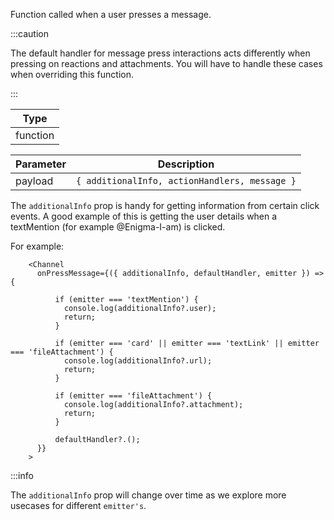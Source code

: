 Function called when a user presses a message.

:::caution

The default handler for message press interactions acts differently when pressing on reactions and attachments.
You will have to handle these cases when overriding this function.

:::

| Type     |
| -------- |
| function |

| Parameter | Description                                   |
| --------- | --------------------------------------------- |
| payload   | `{ additionalInfo, actionHandlers, message }` |

The `additionalInfo` prop is handy for getting information from certain click events.
A good example of this is getting the user details when a textMention (for example @Enigma-I-am) is clicked.

For example:

```tsx
    <Channel
      onPressMessage={({ additionalInfo, defaultHandler, emitter }) => {

          if (emitter === 'textMention') {
            console.log(additionalInfo?.user);
            return;
          }

          if (emitter === 'card' || emitter === 'textLink' || emitter === 'fileAttachment') {
            console.log(additionalInfo?.url);
            return;
          }

          if (emitter === 'fileAttachment') {
            console.log(additionalInfo?.attachment);
            return;
          }

          defaultHandler?.();
      }}
    >
```

:::info

The `additionalInfo` prop will change over time as we explore more usecases for different `emitter's`.
